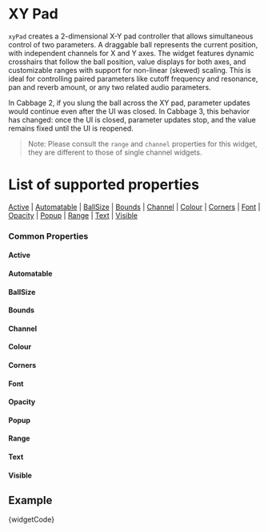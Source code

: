 
# XY Pad

`xyPad` creates a 2-dimensional X-Y pad controller that allows simultaneous control of two parameters. A draggable ball represents the current position, with independent channels for X and Y axes. The widget features dynamic crosshairs that follow the ball position, value displays for both axes, and customizable ranges with support for non-linear (skewed) scaling. This is ideal for controlling paired parameters like cutoff frequency and resonance, pan and reverb amount, or any two related audio parameters.

In Cabbage 2, if you slung the ball across the XY pad, parameter updates would continue even after the UI was closed. In Cabbage 3, this behavior has changed: once the UI is closed, parameter updates stop, and the value remains fixed until the UI is reopened. 

> Note: Please consult the `range` and `channel` properties for this widget, they are different to those of single channel widgets.

# List of supported properties
[Active](#active) | [Automatable](#automatable) | [BallSize](#ballsize) | [Bounds](#bounds) | [Channel](#channel) | [Colour](#colour) | [Corners](#corners) | [Font](#font) | [Opacity](#opacity) | [Popup](#popup) | [Range](#range) | [Text](#text) | [Visible](#visible)


### Common Properties

<a id="active" class="anchor-target"></a>
#### Active
<Active />

<a id="automatable" class="anchor-target"></a>
#### Automatable
<Automatable />

<a id="ballsize" class="anchor-target"></a>
#### BallSize
<BallSize />

<a id="bounds" class="anchor-target"></a>
#### Bounds
<Bounds />

<a id="channel" class="anchor-target"></a>
#### Channel
<ChannelXY />

<a id="colour" class="anchor-target"></a>
#### Colour
<Colour />

<a id="corners" class="anchor-target"></a>
#### Corners
<Corners />

<a id="font" class="anchor-target"></a>
#### Font
<Font />

<a id="opacity" class="anchor-target"></a>
#### Opacity
<Opacity />

<a id="popup" class="anchor-target"></a>
#### Popup
<Popup />

<a id="range" class="anchor-target"></a>
#### Range
<RangeXY />

<a id="text" class="anchor-target"></a>
#### Text
<TextXY />

<a id="visible" class="anchor-target"></a>
#### Visible
<Visible />

<!--(End of identifiers)/-->


## Example

<CodeBlock language="csharp">{widgetCode}</CodeBlock>
